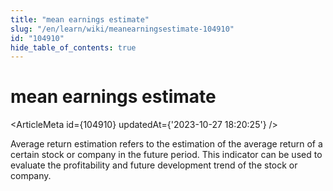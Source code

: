 ```yaml
---
title: "mean earnings estimate"
slug: "/en/learn/wiki/meanearningsestimate-104910"
id: "104910"
hide_table_of_contents: true
---
```



# mean earnings estimate

<ArticleMeta id={104910} updatedAt={'2023-10-27 18:20:25'} />
<div className='border-solid border-b border-t-0 my-4 border-[var(--ifm-color-gray-300)]' />

Average return estimation refers to the estimation of the average return of a certain stock or company in the future period. This indicator can be used to evaluate the profitability and future development trend of the stock or company.

